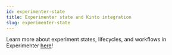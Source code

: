 ```yaml
---
id: experimenter-state
title: Experimenter state and Kinto integration
slug: experimenter-state 
---
```


Learn more about experiment states, lifecycles, and workflows in Experimenter [here](https://github.com/mozilla/experimenter/blob/main/docs/experimenter/README.md)! 
